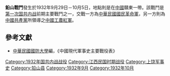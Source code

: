 {{Infobox Military Conflict|
campaign=|
image=|
caption=|
conflict=鉛山戰鬥|
date=1932年9月29日－10月5日|
place=[[中國|中國]]贛東|
result=兩方激戰於車盤嶺源及黃沙港，不過兩軍仍於鉛山兩陣線對峙|
combatant1=中華民國國民革命軍79師、5師、6師|
combatant2=紅軍10軍| 
commander1=[[王鎳文|王鎳文]]、[[周渾元|周渾元]]|
commander2=[[周建屏|周建屏]]|
strength1=|
strength2=|
casualties1=400|
casualties2=1300|
}}
'''鉛山戰鬥'''發生於1932年9月29日－10月5日，地點則是在[[中國|中國]]贛東一帶。該戰鬥是[[第一次国共内战|第一次国共内战]]前期主要戰鬥之一，交戰一方為[[中華民國|中華民國]][[國民革命軍|國民革命軍]]，另一方則為[[中國共產黨|中國共產黨]]所領導之[[中國工農紅軍|中國工農紅軍]]。

==參考文獻==
*[[中華民國|中華民國]][[國防大學_(臺灣)|國防大學]]編，《中國現代軍事史主要戰役表》

{{第一次国共内战}}
[[Category:1932年国共内战战役|Category:1932年国共内战战役]]
[[Category:江西民国时期战役|Category:江西民国时期战役]]
[[Category:上饶军事史|Category:上饶军事史]]
[[Category:铅山县|Category:铅山县]]
[[Category:1932年9月|Category:1932年9月]]
[[Category:1932年10月|Category:1932年10月]]